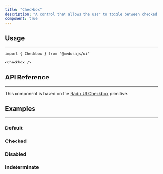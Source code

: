 ---
title: "Checkbox"
description: "A control that allows the user to toggle between checked and not checked."
component: true
---

<ComponentExample name="checkbox-demo" />

## Usage

---

```tsx
import { Checkbox } from "@medusajs/ui"
```

```tsx
<Checkbox />
```

## API Reference

---

This component is based on the [Radix UI Checkbox](https://www.radix-ui.com/primitives/docs/components/checkbox) primitive.

## Examples

---

### Default

<ComponentExample name="checkbox-default" />

### Checked

<ComponentExample name="checkbox-checked" />

### Disabled

<ComponentExample name="checkbox-disabled" />

### Indeterminate

<ComponentExample name="checkbox-indeterminate" />
